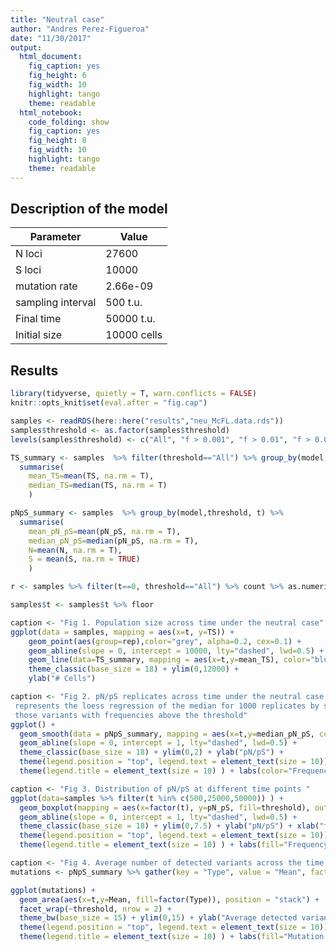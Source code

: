 ```yaml
---
title: "Neutral case"
author: "Andres Perez-Figueroa"
date: "11/30/2017"
output:
  html_document:
    fig_caption: yes
    fig_height: 6
    fig_width: 10
    highlight: tango
    theme: readable
  html_notebook:
    code_folding: show
    fig_caption: yes
    fig_height: 8
    fig_width: 10
    highlight: tango
    theme: readable
---
```


## Description of the model
  
| Parameter |  Value |
| ---- | ---- |
| N loci | 27600 |
| S loci | 10000 |
| mutation rate | 2.66e-09 |
| sampling interval | 500 t.u. |
| Final time | 50000 t.u. |
| Initial size | 10000 cells |


  
## Results

```r
library(tidyverse, quietly = T, warn.conflicts = FALSE)
knitr::opts_knit$set(eval.after = "fig.cap")
```



```r
samples <- readRDS(here::here("results","neu_McFL.data.rds"))
samples$threshold <- as.factor(samples$threshold)
levels(samples$threshold) <- c("All", "f > 0.001", "f > 0.01", "f > 0.05")
```



```r
TS_summary <- samples  %>% filter(threshold=="All") %>% group_by(model,t) %>%  
  summarise(
    mean_TS=mean(TS, na.rm = T),
    median_TS=median(TS, na.rm = T)
    ) 

pNpS_summary <- samples  %>% group_by(model,threshold, t) %>%  
  summarise(
    mean_pN_pS=mean(pN_pS, na.rm = T),
    median_pN_pS=median(pN_pS, na.rm = T),
    N=mean(N, na.rm = T),
    S = mean(S, na.rm = TRUE)
    )

r <- samples %>% filter(t==0, threshold=="All") %>% count %>% as.numeric

samples$t <- samples$t %>% floor

```
  
  
  
```r
caption <- "Fig 1. Population size across time under the neutral case"
ggplot(data = samples, mapping = aes(x=t, y=TS)) +
    geom_point(aes(group=rep),color="grey", alpha=0.2, cex=0.1) +
    geom_abline(slope = 0, intercept = 10000, lty="dashed", lwd=0.5) +
    geom_line(data=TS_summary, mapping = aes(x=t,y=mean_TS), color="blue", lwd=1.2) +
    theme_classic(base_size = 18) + ylim(0,12000) + 
    ylab("# Cells") 
```
  
    
    

```r
caption <- "Fig 2. pN/pS replicates across time under the neutral case. Each line
 represents the loess regression of the median for 1000 replicates by sampling
 those variants with frequencies above the threshold"
ggplot() +
  geom_smooth(data = pNpS_summary, mapping = aes(x=t,y=median_pN_pS, color=threshold), se=F) +
  geom_abline(slope = 0, intercept = 1, lty="dashed", lwd=0.5) +
  theme_classic(base_size = 18) + ylim(0,2) + ylab("pN/pS") +
  theme(legend.position = "top", legend.text = element_text(size = 10)) +
  theme(legend.title = element_text(size = 10) ) + labs(color="Frequency threshold:  ")
```
  
  
  
  
```r
caption <- "Fig 3. Distribution of pN/pS at different time points "
ggplot(data=samples %>% filter(t %in% c(500,25000,50000)) ) +
  geom_boxplot(mapping = aes(x=factor(t), y=pN_pS, fill=threshold), outlier.size = 0.2 ) +
  geom_abline(slope = 0, intercept = 1, lty="dashed", lwd=0.5) +
  theme_classic(base_size = 18) + ylim(0,7.5) + ylab("pN/pS") + xlab("t") +
  theme(legend.position = "top", legend.text = element_text(size = 10)) +
  theme(legend.title = element_text(size = 10) ) + labs(fill="Frequency threshold:   ")
```
   
    
    

```r
caption <- "Fig 4. Average number of detected variants across the time. Colors represent the proportion of N and S mutations"
mutations <- pNpS_summary %>% gather(key = "Type", value = "Mean", factor_key = T, N,S)

ggplot(mutations) + 
  geom_area(aes(x=t,y=Mean, fill=factor(Type)), position = "stack") +
  facet_wrap(~threshold, nrow = 2) +
  theme_bw(base_size = 15) + ylim(0,15) + ylab("Average detected variants") + xlab("t") +
  theme(legend.position = "top", legend.text = element_text(size = 10)) +
  theme(legend.title = element_text(size = 10) ) + labs(fill="Mutation type:   ")
```

